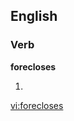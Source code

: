
==English==

===Verb===
'''forecloses'''

# {{third-person singular of|[[foreclose]]}}

[[vi:forecloses]]